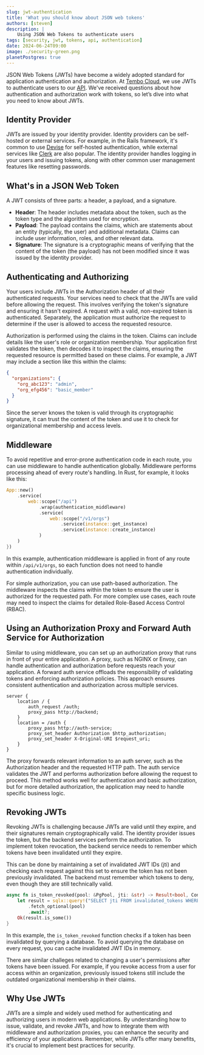 ```yaml
---
slug: jwt-authentication
title: 'What you should know about JSON web tokens'
authors: [steven]
description: |
    Using JSON Web Tokens to authenticate users
tags: [security, jwt, tokens, api, authentication]
date: 2024-06-24T09:00
image: ./security-green.png
planetPostgres: true
---
```


JSON Web Tokens (JWTs) have become a widely adopted standard for application authentication and authorization. At [Tembo Cloud](https://cloud.tembo.io), we use JWTs to authenticate users to our [API](/docs/development/api). We've received questions about how authentication and authorization work with tokens, so let’s dive into what you need to know about JWTs.

## Identity Provider

JWTs are issued by your identity provider. Identity providers can be self-hosted or external services. For example, in the Rails framework, it's common to use [Devise](https://github.com/heartcombo/devise) for self-hosted authentication, while external services like [Clerk](https://clerk.com/) are also popular. The identity provider handles logging in your users and issuing tokens, along with other common user management features like resetting passwords.

## What's in a JSON Web Token

A JWT consists of three parts: a header, a payload, and a signature.

- **Header**: The header includes metadata about the token, such as the token type and the algorithm used for encryption.
- **Payload**: The payload contains the claims, which are statements about an entity (typically, the user) and additional metadata. Claims can include user information, roles, and other relevant data.
- **Signature**: The signature is a cryptographic means of verifying that the content of the token (the payload) has not been modified since it was issued by the identity provider.

## Authenticating and Authorizing

Your users include JWTs in the Authorization header of all their authenticated requests. Your services need to check that the JWTs are valid before allowing the request. This involves verifying the token's signature and ensuring it hasn't expired. A request with a valid, non-expired token is authenticated. Separately, the application must authorize the request to determine if the user is allowed to access the requested resource.

Authorization is performed using the claims in the token. Claims can include details like the user's role or organization membership. Your application first validates the token, then decodes it to inspect the claims, ensuring the requested resource is permitted based on these claims. For example, a JWT may include a section like this within the claims:

```json
{
  "organizations": {
    "org_abc123": "admin",
    "org_efg456": "basic_member"
  }
}
```

Since the server knows the token is valid through its cryptographic signature, it can trust the content of the token and use it to check for organizational membership and access levels.

## Middleware

To avoid repetitive and error-prone authentication code in each route, you can use middleware to handle authentication globally. Middleware performs processing ahead of every route's handling. In Rust, for example, it looks like this:

```rust
App::new()
    .service(
        web::scope("/api")
            .wrap(authentication_middleware)
            .service(
                web::scope("/v1/orgs")
                    .service(instance::get_instance)
                    .service(instance::create_instance)
            )
    )
})
```

In this example, authentication middleware is applied in front of any route within `/api/v1/orgs`, so each function does not need to handle authentication individually.

For simple authorization, you can use path-based authorization. The middleware inspects the claims within the token to ensure the user is authorized for the requested path. For more complex use cases, each route may need to inspect the claims for detailed Role-Based Access Control (RBAC).

## Using an Authorization Proxy and Forward Auth Service for Authorization

Similar to using middleware, you can set up an authorization proxy that runs in front of your entire application. A proxy, such as NGINX or Envoy, can handle authentication and authorization before requests reach your application. A forward auth service offloads the responsibility of validating tokens and enforcing authorization policies. This approach ensures consistent authentication and authorization across multiple services.

```plaintext
server {
    location / {
        auth_request /auth;
        proxy_pass http://backend;
    }
    location = /auth {
        proxy_pass http://auth-service;
        proxy_set_header Authorization $http_authorization;
        proxy_set_header X-Original-URI $request_uri;
    }
}
```

The proxy forwards relevant information to an auth server, such as the Authorization header and the requested HTTP path. The auth service validates the JWT and performs authorization before allowing the request to proceed. This method works well for authentication and basic authorization, but for more detailed authorization, the application may need to handle specific business logic.

## Revoking JWTs

Revoking JWTs is challenging because JWTs are valid until they expire, and their signatures remain cryptographically valid. The identity provider issues the token, but the backend services perform the authorization. To implement token revocation, the backend service needs to remember which tokens have been invalidated until they expire.

This can be done by maintaining a set of invalidated JWT IDs (jti) and checking each request against this set to ensure the token has not been previously invalidated. The backend must remember which tokens to deny, even though they are still technically valid.

```rust
async fn is_token_revoked(pool: &PgPool, jti: &str) -> Result<bool, ControlPlaneError> {
    let result = sqlx::query!("SELECT jti FROM invalidated_tokens WHERE jti = $1", jti)
        .fetch_optional(pool)
        .await?;
    Ok(result.is_some())
}
```

In this example, the `is_token_revoked` function checks if a token has been invalidated by querying a database. To avoid querying the database on every request, you can cache invalidated JWT IDs in memory.

There are similar challeges related to changing a user's permissions after tokens have been issued. For example, if you revoke access from a user for access within an organization, previously issued tokens still include the outdated organizational membership in their claims.

## Why Use JWTs

JWTs are a simple and widely used method for authenticating and authorizing users in modern web applications. By understanding how to issue, validate, and revoke JWTs, and how to integrate them with middleware and authorization proxies, you can enhance the security and efficiency of your applications. Remember, while JWTs offer many benefits, it's crucial to implement best practices for security.
